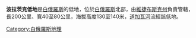 '''波拉茨克低地'''是[[白俄羅斯|白俄羅斯]]的低地，位於[[白俄羅斯|白俄羅斯]]北部，由[[維捷布斯克州|維捷布斯克州]]負責管轄，長200公里、寬40至80公里，海拔高度130至140米，[[道加瓦河|道加瓦河]]流經該低地。

{{Belarus-geo-stub}}

[[Category:白俄羅斯地理|Category:白俄羅斯地理]]